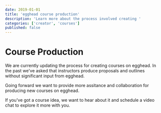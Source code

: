 ```yaml
---
date: 2019-01-01
title: 'egghead course production'
description: 'Learn more about the process involved creating '
categories: ['creator', 'courses']
published: false
---
```


# Course Production

We are currently updating the process for creating courses on egghead. In the past we've asked that instructors produce proposals and outlines without significant input from egghead.

Going forward we want to provide more assitance and collaboration for producing new courses on egghead.

If you've got a course idea, we want to hear about it and schedule a video chat to explore it more with you.

